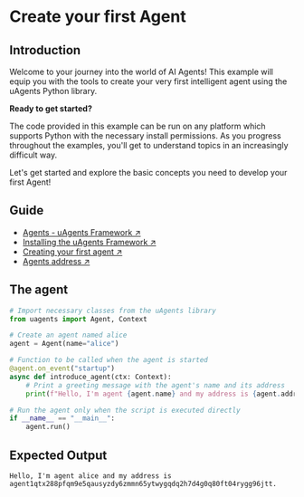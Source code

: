 # Create your first Agent

## Introduction

Welcome to your journey into the world of AI Agents! This example will equip you with the tools to create your very first intelligent agent using the uAgents Python library.

**Ready to get started?**

The code provided in this example can be run on any platform which supports Python with the necessary install permissions. As you progress throughout the examples, you'll get to understand topics in an increasingly difficult way.

Let's get started and explore the basic concepts you need to develop your first Agent!

## Guide

- [Agents - uAgents Framework ↗️](/guides/agents/getting-started/whats-an-agent)
- [Installing the uAgents Framework ↗️](/guides/agents/getting-started/installing-uagent)
- [Creating your first agent ↗️](/guides/agents/create-a-uagent)
- [Agents address ↗️](/guides/agents/getting-started/getting-uagent-address)

## The agent

```py copy filename="agent.py"
# Import necessary classes from the uAgents library
from uagents import Agent, Context

# Create an agent named alice
agent = Agent(name="alice")

# Function to be called when the agent is started
@agent.on_event("startup")
async def introduce_agent(ctx: Context):
    # Print a greeting message with the agent's name and its address
    print(f"Hello, I'm agent {agent.name} and my address is {agent.address}.")

# Run the agent only when the script is executed directly
if __name__ == "__main__":
    agent.run()
```

## Expected Output

```
Hello, I'm agent alice and my address is agent1qtx288pfqm9e5qausyzdy6zmmn65ytwygqdq2h7d4g0q80ft04rygg96jtt.
```

